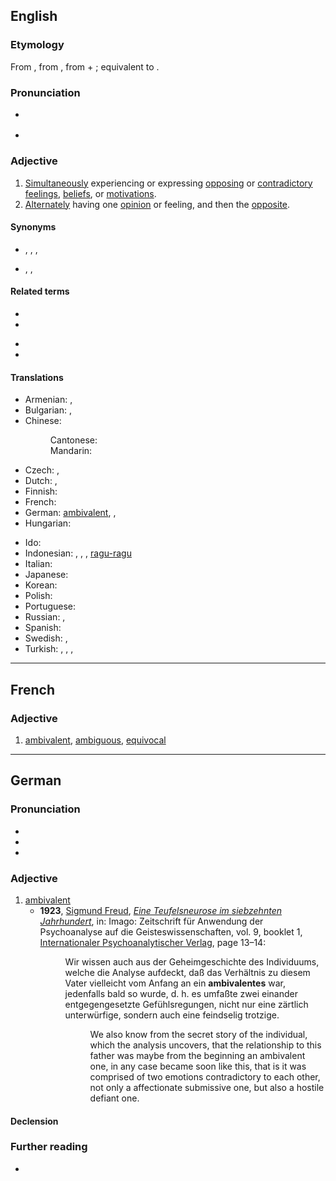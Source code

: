 ==English==
{{was wotd|2008|March|21}}

===Etymology===
From {{m|en|ambivalence}}, from {{etyl|de|en}} {{m|de|Ambivalenz}}, from {{etyl|la|en}} {{m|la|ambi-||in two ways}} + {{m|la|valeō||be strong}}; equivalent to {{confix|ambi|valent|lang=en}}.

===Pronunciation===
* {{a|RP|US}} {{IPA|/æmˈbɪv.ə.lənt/|lang=en}}
* {{audio|en-us-ambivalent.ogg|Audio (US)|lang=en}}

===Adjective===
{{en-adj}}

# [[simultaneously|Simultaneously]] experiencing or expressing [[oppose|opposing]] or [[contradictory]] [[feeling]]s, [[belief]]s, or [[motivation]]s.
# [[alternate|Alternately]] having one [[opinion]] or feeling, and then the [[opposite]].
#: {{ux|en|He has an '''ambivalent''' relationship towards his parents.}}

====Synonyms====
* {{sense|simultaneously experiencing or expressing opposing feelings}} {{l|en|conflicted}}, {{l|en|uncertain}}, {{l|en|undecided}}, {{l|en|unresolved}}
* {{sense|alternately feeling opposing feelings}} {{l|en|vacillating}}, {{l|en|fluctuating}}, {{l|en|wavering}}

====Related terms====
{{rel-top|}}
* {{l|en|ambiguous}}
* {{l|en|ambivalence}}
{{rel-mid}}
* {{l|en|ambivalently}}
* {{l|en|equivalent}}
{{rel-bottom}}

====Translations====
{{trans-top|experiencing or expressing opposing feelings}}
* Armenian: {{t+|hy|հակասական|sc=Armn}}, {{t|hy|ոչ միանշանակ|sc=Armn}}
* Bulgarian: {{t+|bg|двойствен}}, {{t+|bg|противоречив}}
* Chinese:
*: Cantonese: {{t+|cmn|矛盾|tr=maau4 teon5|sc=Hani}}
*: Mandarin: {{t+|cmn|矛盾|tr=máodùn|sc=Hani}}
* Czech: {{t|cs|ambivalentní}}, {{t|cs|rozporuplný|m}}
* Dutch: {{t+|nl|ambivalent}}, {{t+|nl|ambivalente}}
* Finnish: {{t+|fi|ristiriitainen}}
* French: {{t+|fr|ambivalent}}
* German: [[ambivalent#German|ambivalent]], {{t|de|doppelwertig}}, {{t+|de|zwiespältig}}
* Hungarian: {{t+|hu|ambivalens}}
{{trans-mid}}
* Ido: {{t+|io|ambivalenta}}
* Indonesian: {{t+|id|ambivalen}}, {{t+|id|ragu}}, {{t+|id|bimbang}}, [[ragu|ragu-ragu]]
* Italian: {{t|it|ambivalente|m|f}}
* Japanese: {{t+|ja|どっちつかず|tr=docchi-tsukazu}}
* Korean: {{t|ko|반대감정이 공존하는|tr=bandaegamjeong-i gongjonhaneun}}
* Polish: {{t+|pl|ambiwalentny|m}}
* Portuguese: {{t|pt|ambivalente|m|f}}
* Russian: {{t+|ru|дво́йственный}}, {{t+|ru|противоречи́вый}}
* Spanish: {{t+|es|ambivalente}}
* Swedish: {{t+|sv|ambivalent}}, {{t+|sv|kluven}}
* Turkish: {{t+|tr|ikircikli}}, {{t+|tr|ikircimli}}, {{t+|tr|kararsız}}, {{t+|tr|mütereddit}}
{{trans-bottom}}

----

==French==

===Adjective===
{{fr-adj}}

# [[#English|ambivalent]], [[ambiguous]], [[equivocal]]

----

==German==

===Pronunciation===
* {{IPA|/ʔambivaˈlɛnt/|lang=de}}
* {{audio|De-at-ambivalent.ogg|Audio (Austria)|lang=de}}
* {{audio|De-ambivalent.ogg|Audio|lang=de}}

===Adjective===
{{de-adj|ambivalenter|ambivalentesten}}

# [[ambivalent#English|ambivalent]]
#* '''1923''', [[w:Sigmund Freud|Sigmund Freud]], ''[[s:de:Eine Teufelsneurose im siebzehnten Jahrhundert|Eine Teufelsneurose im siebzehnten Jahrhundert]]'', in: Imago: Zeitschrift für Anwendung der Psychoanalyse auf die Geisteswissenschaften, vol. 9, booklet 1, [[w:de:Internationaler Psychoanalytischer Verlag|Internationaler Psychoanalytischer Verlag]], page 13–14:
#*: Wir wissen auch aus der Geheimgeschichte des Individuums, welche die Analyse aufdeckt, daß das Verhältnis zu diesem Vater vielleicht vom Anfang an ein '''ambivalentes''' war, jedenfalls bald so wurde, d. h. es umfaßte zwei einander entgegengesetzte Gefühlsregungen, nicht nur eine zärtlich unterwürfige, sondern auch eine feindselig trotzige.
#*:: We also know from the secret story of the individual, which the analysis uncovers, that the relationship to this father was maybe from the beginning an ambivalent one, in any case became soon like this, that is it was comprised of two emotions contradictory to each other, not only a affectionate submissive one, but also a hostile defiant one.

====Declension====
{{de-decl-adj|ambivalent|ambivalenter|ambivalentst}}

===Further reading===
* {{R:Duden}}
